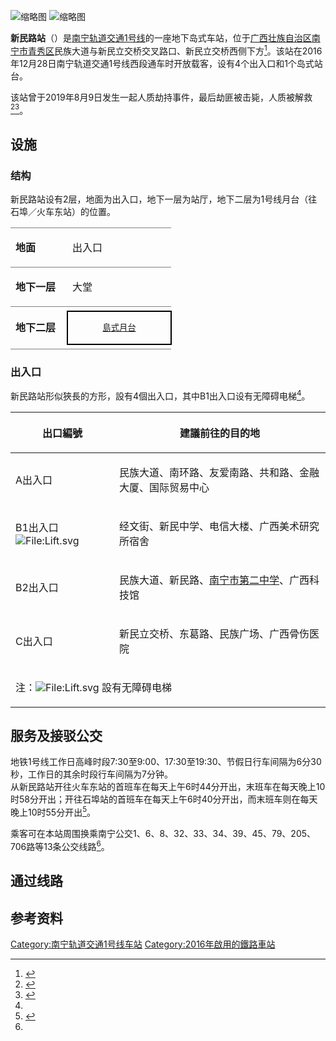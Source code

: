{{Station Infobox
|Station Name= 新民路站<br><small>Camh Roen Sinhminz</small>
|Engname     = <small>XINMINLU Station</small>
|Linecolor1  = #{{南宁轨道交通标志色|1}}
|Image       = 南宁轨道交通新民路站站台 (1).jpg 
|ImageTitle  = 
|Number      = 
|Location    = [[广西壮族自治区|广西壮族自治区]][[南宁市|南宁市]][[青秀区|青秀区]]民族大道
|Coord       = {{coord|22|48|56.59|N|108|19|24.99|E|type:railway}}
|Line        = [[南宁轨道交通|南宁轨道交通]]{{南宁轨道交通线路名|1}}
|Platform    = 1个[[岛式站台|岛式站台]]
|Exit        = 4个出入口
|Time        = 2016年12月28日
|Time First  = {{南宁轨道交通线路名|1}}<br />往[[石埠站|石埠站]]方向：06:40<br />往[[南宁东站|火车东站]]方向：06:44
|Time Last   = {{南宁轨道交通线路名|1}}<br />往[[石埠站|石埠站]]方向：22:55<br />往[[南宁东站|火车东站]]方向：22:58
}}
[[File:南宁轨道交通新民路站B2出口.jpg|缩略图]]
[[File:南宁轨道交通新民路站C出口.jpg|缩略图]]

'''新民路站'''（{{lang-za|Camh Roen Sinhminz}}）是[[南宁轨道交通|南宁轨道交通]][[南宁轨道交通1号线|1号线]]的一座地下岛式车站，位于[[广西壮族自治区|广西壮族自治区]][[南宁市|南宁市]][[青秀区|青秀区]]民族大道与新民立交桥交叉路口、新民立交桥西侧下方<ref name=zhaobao>{{cite news|title=1号线西段站点地图 出行必备|url=http://ngzb.gxnews.com.cn/html/2016-12/28/content_1348243.htm|author=赵劲松|date=2016-12-28|work=南国早报|publisher=广西日报传媒集团|pages=B8|accessdate=2017-01-04|location=南宁|deadurl=yes|archiveurl=https://web.archive.org/web/20170104162733/http://ngzb.gxnews.com.cn/html/2016-12/28/content_1348243.htm|archivedate=2017-01-04}}</ref>。该站在2016年12月28日南宁轨道交通1号线西段通车时开放载客，设有4个出入口和1个岛式站台。

该站曾于2019年8月9日发生一起人质劫持事件，最后劫匪被击毙，人质被解救<ref>{{Cite web|title=突发，南宁新民路地铁站发生劫持事件！劫持男子被击毙，人质平安获救|url=http://news.gxnews.com.cn/staticpages/20190809/newgx5d4d5d5e-18576528.shtml|accessdate=2019-08-13|author=|date=2019-08-10|format=|publisher=[[南国早报|南国早报]]|language=|archive-date=2019-08-13|archive-url=https://web.archive.org/web/20190813081002/http://news.gxnews.com.cn/staticpages/20190809/newgx5d4d5d5e-18576528.shtml|dead-url=no}}</ref><ref>{{Cite web|title=广西南宁一男子地铁站劫持人质被击毙 人质安全获救|url=https://www.weibo.com/2286908003/I1PZFkXO3?type=comment|accessdate=2019-08-13|author={{sinaweibo|人民网|人民网}}|date=2019-08-12|format=|publisher=|language=}}</ref>。

== 设施 ==
=== 结构 ===
新民路站设有2层，地面为出入口，地下一层为站厅，地下二层为1号线月台（往石埠／火车东站）的位置。
{|cellspacing=0 cellpadding=3
|-
|style="border-top:solid 1px gray;border-bottom:solid 1px gray;" width=75 valign=top|'''地面'''
|style="border-top:solid 1px gray;border-bottom:solid 1px gray;" width=150 valign=top colspan=2|出入口
|-
|style="border-bottom:solid 1px gray;" valign=top|'''地下一层'''
|style="border-bottom:solid 1px gray;" valign=top|大堂
|style="border-bottom:solid 1px gray;" valign=top|客服中心、商店、自助服務
|-
|style="border-bottom:solid 1px gray;" rowspan=6 valign=top|'''地下二层'''
|style="border-bottom:solid 1px gray;"|{{arrow|L}}
|style="border-bottom:solid 1px gray;"|{{南宁轨道交通线路名|1|c}}列車往[[石埠站|石埠]]方向
|-
|style="border:solid 2px black;font-size:smaller;text-align:center;" colspan=2|[[島式月台|島式月台]]
|-
|style="border-bottom:solid 1px gray;"|
|style="border-bottom:solid 1px gray;"|{{split text|{{南宁轨道交通线路名|1|c}}列車往[[南宁东站#地铁车站|火车东站]]方向|{{arrow|R}}}}
|}

=== 出入口 ===
新民路站形似狹長的方形，設有4個出入口，其中B1出入口设有无障碍电梯<ref name=zhaobao/>。

{| class="wikitable"
! width=150 | 出口編號 !! 建議前往的目的地
|-
| A出入口 || 民族大道、南环路、友爱南路、共和路、金融大厦、国际贸易中心
|-
| B1出入口 [[File:Lift.svg|File:Lift.svg]] || 经文街、新民中学、电信大楼、广西美术研究所宿舍
|-
| B2出入口 || 民族大道、新民路、[[南宁市第二中学|南宁市第二中学]]、广西科技馆
|-
| C出入口 || 新民立交桥、东葛路、民族广场、广西骨伤医院
|-
| bgcolor="#EEEEEE" colspan=3 | 注：[[File:Lift.svg|File:Lift.svg]] 設有无障碍电梯
|}

== 服务及接驳公交 ==
地铁1号线工作日高峰时段7∶30至9∶00、17∶30至19∶30、节假日行车间隔为6分30秒，工作日的其余时段行车间隔为7分钟。<br>
从新民路站开往火车东站的首班车在每天上午6时44分开出，末班车在每天晚上10时58分开出；开往石埠站的首班车在每天上午6时40分开出，而末班车则在每天晚上10时55分开出<ref>{{cite web|url=http://nngdjt.com/html/service1b/|title=首末班车时刻表|publisher=南宁轨道交通集团有限责任公司|accessdate=2017-06-28|archive-date=2017-06-20|archive-url=https://web.archive.org/web/20170620194427/http://www.nngdjt.com/html/service1b/|dead-url=no}}</ref>。

乘客可在本站周围换乘南宁公交1、6、8、32、33、34、39、45、79、205、706路等13条公交线路<ref name=zhaobao/>。

== 通过线路 ==
{{s-rail-start}}
{{s-rail|title=南宁轨道交通}}
{{s-line new|system=NanningRT|line=1|previous=朝阳广场|next=民族广场|type=P1}}
{{s-end}}

== 参考资料 ==
{{reflist}}

{{南宁轨道交通1号线车站}}

[[Category:南宁轨道交通1号线车站|Category:南宁轨道交通1号线车站]]
[[Category:2016年啟用的鐵路車站|Category:2016年啟用的鐵路車站]]